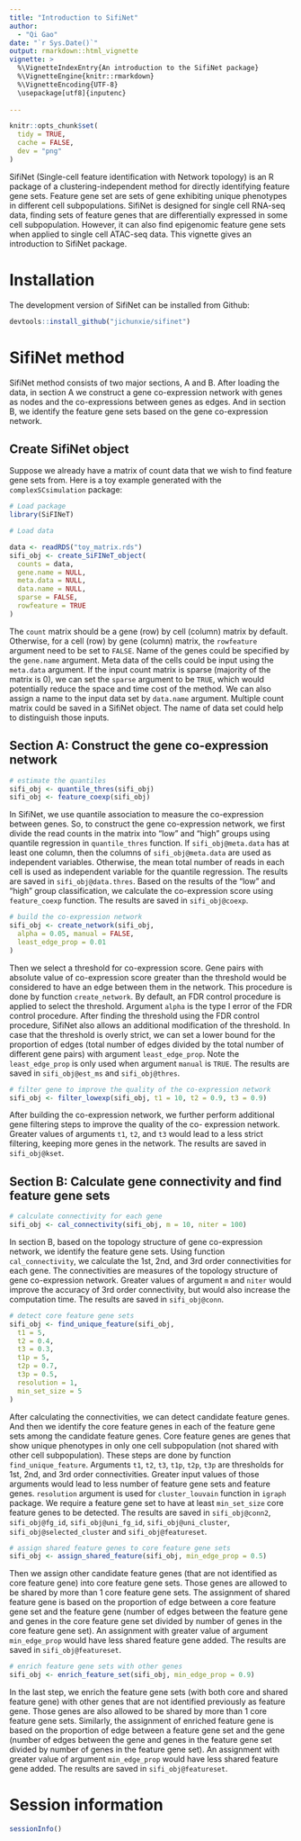 ```yaml
---
title: "Introduction to SifiNet"
author:
  - "Qi Gao"
date: "`r Sys.Date()`"
output: rmarkdown::html_vignette
vignette: >
  %\VignetteIndexEntry{An introduction to the SifiNet package}
  %\VignetteEngine{knitr::rmarkdown}
  %\VignetteEncoding{UTF-8}
  \usepackage[utf8]{inputenc}
  
---
```


```r
knitr::opts_chunk$set(
  tidy = TRUE,
  cache = FALSE,
  dev = "png"
)
```

SifiNet (Single-cell feature identification with Network topology) is
an R package of a clustering-independent method for directly
identifying feature gene sets. Feature gene set are sets of gene
exhibiting unique phenotypes in different cell subpopulations. SifiNet
is designed for single cell RNA-seq data, finding sets of feature
genes that are differentially expressed in some cell
subpopulation. However, it can also find epigenomic feature gene sets
when applied to single cell ATAC-seq data. This vignette gives an
introduction to SifiNet package.

# Installation

The development version of SifiNet can be installed from Github:

```r
devtools::install_github("jichunxie/sifinet")
```

# SifiNet method

SifiNet method consists of two major sections, A and B. After loading
the data, in section A we construct a gene co-expression network with
genes as nodes and the co-expressions between genes as edges. And in
section B, we identify the feature gene sets based on the gene
co-expression network.

## Create SifiNet object

Suppose we already have a matrix of count data that we wish to find
feature gene sets from.  Here is a toy example generated with the
`complexSCsimulation` package:

```r
# Load package
library(SiFINeT)

# Load data

data <- readRDS("toy_matrix.rds")
sifi_obj <- create_SiFINeT_object(
  counts = data,
  gene.name = NULL,
  meta.data = NULL,
  data.name = NULL,
  sparse = FALSE,
  rowfeature = TRUE
)
```

The `count` matrix should be a gene (row) by cell (column) matrix by
default. Otherwise, for a cell (row) by gene (column) matrix, the
`rowfeature` argument need to be set to `FALSE`. Name of the genes
could be specified by the `gene.name` argument. Meta data of the cells
could be input using the `meta.data` argument. If the input count
matrix is sparse (majority of the matrix is 0), we can set the
`sparse` argument to be `TRUE`, which would potentially reduce the
space and time cost of the method. We can also assign a name to the
input data set by `data.name` argument. Multiple count matrix could be
saved in a SifiNet object. The name of data set could help to
distinguish those inputs.

## Section A: Construct the gene co-expression network

```r
# estimate the quantiles
sifi_obj <- quantile_thres(sifi_obj)
sifi_obj <- feature_coexp(sifi_obj)
```

In SifiNet, we use quantile association to measure the co-expression
between genes. So, to construct the gene co-expression network, we
first divide the read counts in the matrix into "low" and "high"
groups using quantile regression in `quantile_thres` function. If
`sifi_obj@meta.data` has at least one column, then the columns of
`sifi_obj@meta.data` are used as independent variables. Otherwise, the
mean total number of reads in each cell is used as independent
variable for the quantile regression. The results are saved in
`sifi_obj@data.thres`. Based on the results of the "low" and "high"
group classification, we calculate the co-expression score using
`feature_coexp` function. The results are saved in `sifi_obj@coexp`.

```r
# build the co-expression network
sifi_obj <- create_network(sifi_obj,
  alpha = 0.05, manual = FALSE,
  least_edge_prop = 0.01
)
```

Then we select a threshold for co-expression score. Gene pairs with
absolute value of co-expression score greater than the threshold would
be considered to have an edge between them in the network. This
procedure is done by function `create_network`. By default, an FDR
control procedure is applied to select the threshold. Argument `alpha`
is the type I error of the FDR control procedure. After finding the
threshold using the FDR control procedure, SifiNet also allows an
additional modification of the threshold. In case that the threshold
is overly strict, we can set a lower bound for the proportion of edges
(total number of edges divided by the total number of different gene
pairs) with argument `least_edge_prop`. Note the `least_edge_prop` is
only used when argument `manual` is `TRUE`. The results are saved in
`sifi_obj@est_ms` and `sifi_obj@thres`.

```r
# filter gene to improve the quality of the co-expression network
sifi_obj <- filter_lowexp(sifi_obj, t1 = 10, t2 = 0.9, t3 = 0.9)
```

After building the co-expression network, we further perform
additional gene filtering steps to improve the quality of the co-
expression network. Greater values of arguments `t1`, `t2`, and `t3`
would lead to a less strict filtering, keeping more genes in the
network. The results are saved in `sifi_obj@kset`.

## Section B: Calculate gene connectivity and find feature gene sets

```r
# calculate connectivity for each gene
sifi_obj <- cal_connectivity(sifi_obj, m = 10, niter = 100)
```

In section B, based on the topology structure of gene co-expression
network, we identify the feature gene sets. Using function
`cal_connectivity`, we calculate the 1st, 2nd, and 3rd order
connectivities for each gene. The connectivities are measures of the
topology structure of gene co-expression network. Greater values of
argument `m` and `niter` would improve the accuracy of 3rd order
connectivity, but would also increase the computation time. The
results are saved in `sifi_obj@conn`.

```r
# detect core feature gene sets
sifi_obj <- find_unique_feature(sifi_obj,
  t1 = 5,
  t2 = 0.4,
  t3 = 0.3,
  t1p = 5,
  t2p = 0.7,
  t3p = 0.5,
  resolution = 1,
  min_set_size = 5
)
```

After calculating the connectivities, we can detect candidate feature
genes. And then we identify the core feature genes in each of the
feature gene sets among the candidate feature genes. Core feature
genes are genes that show unique phenotypes in only one cell
subpopulation (not shared with other cell subpopulation). These steps
are done by function `find_unique_feature`. Arguments `t1`, `t2`,
`t3`, `t1p`, `t2p`, `t3p` are thresholds for 1st, 2nd, and 3rd order
connectivities. Greater input values of those arguments would lead to
less number of feature gene sets and feature genes. `resolution`
argument is used for `cluster_louvain` function in `igraph`
package. We require a feature gene set to have at least `min_set_size`
core feature genes to be detected. The results are saved in
`sifi_obj@conn2`, `sifi_obj@fg_id`, `sifi_obj@uni_fg_id`,
`sifi_obj@uni_cluster`, `sifi_obj@selected_cluster` and
`sifi_obj@featureset`.

```r
# assign shared feature genes to core feature gene sets
sifi_obj <- assign_shared_feature(sifi_obj, min_edge_prop = 0.5)
```

Then we assign other candidate feature genes (that are not identified
as core feature gene) into core feature gene sets. Those genes are
allowed to be shared by more than 1 core feature gene sets. The
assignment of shared feature gene is based on the proportion of edge
between a core feature gene set and the feature gene (number of edges
between the feature gene and genes in the core feature gene set
divided by number of genes in the core feature gene set). An
assignment with greater value of argument `min_edge_prop` would have
less shared feature gene added. The results are saved in
`sifi_obj@featureset`.

```r
# enrich feature gene sets with other genes
sifi_obj <- enrich_feature_set(sifi_obj, min_edge_prop = 0.9)
```

In the last step, we enrich the feature gene sets (with both core and
shared feature gene) with other genes that are not identified
previously as feature gene. Those genes are also allowed to be shared
by more than 1 core feature gene sets. Similarly, the assignment of
enriched feature gene is based on the proportion of edge between a
feature gene set and the gene (number of edges between the gene and
genes in the feature gene set divided by number of genes in the
feature gene set). An assignment with greater value of argument
`min_edge_prop` would have less shared feature gene added. The results
are saved in `sifi_obj@featureset`.

# Session information

```r
sessionInfo()
```

